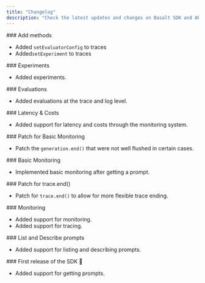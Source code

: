 ```yaml
---
title: "Changelog"
description: "Check the latest updates and changes on Basalt SDK and API."
---
```


<Update label="v0.2.2" description="2025-04-30">
  ### Add methods

  - Added `setEvaluatorConfig` to traces
  - Added`setExperiment` to traces
</Update>
<Update label="v0.2.1" description="2025-04-30">
  ### Experiments

  - Added experiments.
</Update>

<Update label="v0.2.1" description="2025-04-30">
  ### Evaluations

  - Added evaluations at the trace and log level.
</Update>

<Update label="v0.1.4" description="2025-03-31">
  ### Latency & Costs

  - Added support for latency and costs through the monitoring system.
</Update>

<Update label="v0.1.3" description="2025-03-19">
  ### Patch for Basic Monitoring

  - Patch the `generation.end()` that were not well flushed in certain cases.
</Update>

<Update label="v0.1.2" description="2025-03-18">
  ### Basic Monitoring

  - Implemented basic monitoring after getting a prompt.
</Update>

<Update label="v0.1.1" description="2025-03-06">
  ### Patch for trace.end()

  - Patch for `trace.end()` to allow for more flexible trace ending.
</Update>

<Update label="v0.1.0" description="2025-03-05">
  ### Monitoring

  - Added support for monitoring.
  - Added support for tracing.
</Update>

<Update label="v0.0.5" description="2025-02-10">
  ### List and Describe prompts

  - Added support for listing and describing prompts.
</Update>

<Update label="v0.0.4" description="2025-01-17">
  ### First release of the SDK 🎉

  - Added support for getting prompts.
</Update>